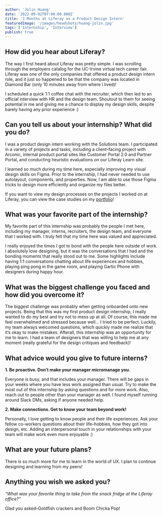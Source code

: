 ```yaml
---
author: 'Jolin Huang'
date: '2022-09-02T07:00:00.000Z'
title: '3 Months at Liferay as a Product Design Intern'
featuredImage: '/images/headshots/huang-jolin.jpg'
tags: ['Internship', 'Interview']
publish: true
---
```





## How did you hear about Liferay?

The way I first heard about Liferay was pretty simple. I was scrolling through the employers catalog for the UC-Irvine virtual tech career fair. Liferay was one of the only companies that offered a product design intern role, and it just so happened to be that the company was located in Diamond Bar (only 10 minutes away from where I lived)! 

I scheduled a quick 1:1 coffee chat with the recruiter, which then led to an official interview with HR and the design team. Shoutout to them for seeing potential in me and giving me a chance to display my design skills, despite barely having any prior experience :)


## Can you tell us about your internship? What did you do?

I was a product design intern working with the Solutions team. I participated in a variety of projects and tasks, including a client-facing project with Arconic, internal product portal sites like Customer Portal 2.0 and Partner Portal, and conducting heuristic evaluations on our Liferay Learn site. 

I learned so much during my time here, especially improving my visual design skills on Figma. Prior to the internship, I had never needed to use autolayout, components, and properties. Now, I am able to use those Figma tricks to design more efficiently and organize my files better.

If you want to view my design processes on the projects I worked on at Liferay, you can view the case studies on my [portfolio](http://jolinuxui.myportfolio.com)!


## What was your favorite part of the internship?

My favorite part of this internship was probably the people I met here, including my manager, interns, recruiters, the design team, and everyone that I worked with. I truly felt that my time here was valued and appreciated.

I really enjoyed the times I got to bond with the people here outside of work. I absolutely love designing, but it was the conversations that I had and the bonding moments that really stood out to me. Some highlights include having 1:1 conversations chatting about life experiences and hobbies, playing ping pong in the game room, and playing Gartic Phone with designers during happy hour. 


## What was the biggest challenge you faced and how did you overcome it?

The biggest challenge was probably when getting onboarded onto new projects. Being that this was my first product design internship, I really wanted to do my best and try not to mess up at all. Of course, this made me feel overwhelmed and stressed because well… I tried to be perfect. Luckily, my team always welcomed questions, which quickly made me realize that it’s okay to make mistakes. Afterall, this internship was an opportunity for me to learn. I had a team of designers that was willing to help me at any moment (really grateful for the design critiques and feedback)!


## What advice would you give to future interns?

**1. Be proactive. Don’t make your manager micromanage you.**

Everyone is busy, and that includes your manager. There will be gaps in your weeks where you have less work assigned than usual. Try to make the most out of this internship by asking questions and for more work. Also, reach out to people other than your manager as well. I found myself running around Slack DMs, asking if anyone needed help.

**2. Make connections. Get to know your team beyond work!**

Personally, I love getting to know people and their life experiences. Ask your fellow co-workers questions about their life–hobbies, how they got into design, etc. Adding an interpersonal touch in your relationships with your team will make work even more enjoyable :)


## What are your future plans?

There is so much more for me to learn in the world of UX. I plan to continue designing and learning from my peers!


## Anything you wish we asked you?

_“What was your favorite thing to take from the snack fridge at the Liferay office?”_

Glad you asked–Goldfish crackers and Boom Chicka Pop!


